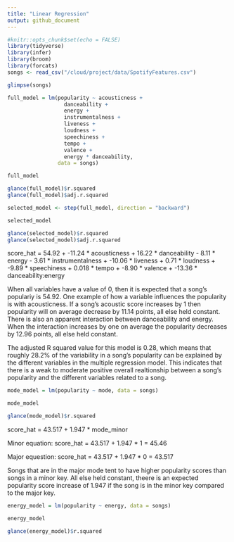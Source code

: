 ```yaml
---
title: "Linear Regression"
output: github_document
---
```



```r
#knitr::opts_chunk$set(echo = FALSE)
library(tidyverse)
library(infer)
library(broom)
library(forcats)
songs <- read_csv("/cloud/project/data/SpotifyFeatures.csv")

glimpse(songs)
```

```r

full_model = lm(popularity ~ acousticness +
                  danceability +
                  energy +
                  instrumentalness +
                  liveness +
                  loudness +
                  speechiness + 
                  tempo + 
                  valence +
                  energy * danceability,
                data = songs)

full_model

glance(full_model)$r.squared
glance(full_model)$adj.r.squared
```


```r

selected_model <- step(full_model, direction = "backward")

selected_model

glance(selected_model)$r.squared
glance(selected_model)$adj.r.squared
```

score_hat = 54.92 + -11.24 * acousticness + 16.22 * danceability - 8.11 * energy - 3.61 * instrumentalness + -10.06 * liveness + 0.71 * loudness + -9.89 * speechiness + 0.018 * tempo + -8.90 * valence + -13.36 * danceability:energy

When all variables have a value of 0, then it is expected that a song's populariy is 54.92. One example of how a variable influences the popularity is with acousticness. If a song's acoustic score increases by 1 then popularity will on average decrease by 11.14 points, all else held constant. There is also an apparent interaction between danceability and energy. When the interaction increases by one on average the popularity decreases by 12.96 points, all else held constant. 

The adjusted R squared value for this model is 0.28, which means that roughly 28.2% of the variability in a song's popularity can be explained by the different variables in the multiple regression model. This indicates that there is a weak to moderate positive overall realtionship between a song's popularity and the different variables related to a song.


```r

mode_model = lm(popularity ~ mode, data = songs)

mode_model

glance(mode_model)$r.squared
```

score_hat = 43.517 + 1.947 * mode_minor

Minor equation: 
score_hat = 43.517 + 1.947 * 1 
          = 45.46

Major equestion:
score_hat = 43.517 + 1.947 * 0
          = 43.517
          
  Songs that are in the major mode tent to have higher popularity scores than songs in a minor key. All else held constant, theere is an expected popularity score increase of 1.947 if the song is in the minor key compared to the major key. 

```r

energy_model = lm(popularity ~ energy, data = songs)

energy_model

glance(energy_model)$r.squared
```

